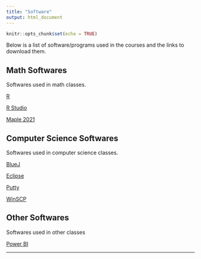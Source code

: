 ```yaml
---
title: "Software"
output: html_document
---
```


```r
knitr::opts_chunk$set(echo = TRUE)
```

Below is a list of software/programs used in the courses and the links to download them.


## Math Softwares

Softwares used in math classes.

[R](https://cran.r-project.org/)

[R Studio](https://www.rstudio.com/products/rstudio/download/#download)

[Maple 2021](https://www.maplesoft.com/downloads/SelectPlatform.aspx?hash=2A26EAEB2F5F965A2D718AD7F22829D1)

## Computer Science Softwares

Softwares used in computer science classes.

[BlueJ](https://www.bluej.org/)

[Eclipse](https://www.eclipse.org/eclipseide/)

[Putty](https://www.chiark.greenend.org.uk/~sgtatham/putty/)

[WinSCP](https://winscp.net/eng/index.php)

## Other Softwares

Softwares used in other classes

[Power BI](https://www.microsoft.com/en-us/download/confirmation.aspx?id=58494)

__________
